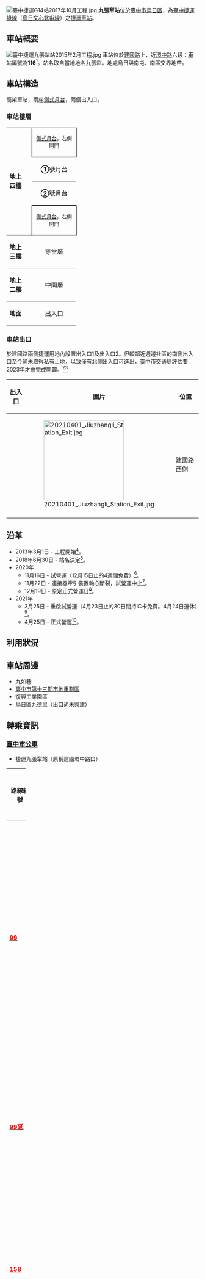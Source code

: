 {{NoteTA |G1=Railway |G2=Transport}}
{{Distinguish|六張犁站}}
{{Infobox_Station
|name = 九張犁站
|eng_name = Jiuzhangli Station
|linecolour = {{臺中捷運色彩|綠}}
|image = 20210601_Jiuzhangli_Station.jpg
|code = {{Color|{{臺中捷運色彩|綠}}|'''116'''}}<br>( 工程編號：G14 )
|operator = {{Rint|tw|tcrt}} [[臺中捷運|臺中捷運]]
|line = {{中捷綠線}}（[[烏日文心北屯線|烏日文心北屯線]]）
|country = {{TWN}}
|borough= [[臺中市|臺中市]][[烏日區|烏日區]]
|address = [[建國路_(台中市區)|建國路]]915號
|type=捷運車站
|structure = 高架車站
|platform = [[側式月台|側式月台]]
|opened = 2021年4月25日
|opening = 
|bicycle = 17格
|parking = 機車：31格
|first = 往北屯總站：06:05<br>往高鐵臺中站：06:01
|last = 往北屯總站：00:05<br>往高鐵臺中站：00:29
|exits = 1
|adjacent = {{Adjacent stations|system=台中捷運|line=1|left=大慶|right=九德|note-left=115|note-mid={{Color|{{臺中捷運色彩|綠}}|'''116'''}}|note-right=117}}
}}
[[File:臺中捷運G14站2017年10月工程.jpg|thumb]]
'''九張犁站'''位於[[臺中市|臺中市]][[烏日區|烏日區]]，為[[臺中捷運|臺中捷運]][[臺中捷運綠線|綠線]]（[[烏日文心北屯線|烏日文心北屯線]]）之[[捷運車站|捷運車站]]。

== 車站概要 ==
[[File:臺中捷運九張犁站2015年2月工程.jpg|thumb]]
車站位於[[建國路_(台中市區)|建國路]]上，近[[環中路|環中路]]六段；[[車站編號|車站編號]]為'''116'''<ref>[http://www.dorts.gov.taipei/ct.asp?xItem=660998&CtNode=20285&mp=115001 臺北市政府捷運工程局 >捷運興建中路網 >臺中捷運烏日文心北屯線 >路線說明] {{Wayback|url=http://www.dorts.gov.taipei/ct.asp?xItem=660998&CtNode=20285&mp=115001 |date=20150715211121 }}，臺北市政府捷運工程局</ref>。站名取自當地地名[[九張犁_(烏日區)|九張犁]]。地處烏日與南屯、南區交界地帶。

== 車站構造 ==
高架車站，兩座[[側式月台|側式月台]]，兩個出入口。

=== 車站樓層 ===
{|cellspacing=0 cellpadding=3
|-
|style="border-top:solid 1px gray;border-bottom:solid 1px gray;" width=50 rowspan=4 valign=top|'''地上<br>四樓'''
|style="border-right:solid 2px black;border-left:solid 2px black;border-bottom:solid 2px black;border-top:solid 1px gray" colspan=2 align=center|<small>[[側式月台|側式月台]]，右側開門</small>
|-
|style="border-bottom:solid 1px gray;" width=100|<font color="{{臺中捷運色彩|綠}}">'''①'''號月台</font>
|style="border-bottom:solid 1px gray;" width=390|{{AIGA arrow|L}} {{中捷綠線}} 往[[北屯總站|北屯總站]]方向<small>（[[大慶站_(台中捷運)|大慶站]]）</small>
|-
|style="border-bottom:solid 0px gray;" width=100|<font color="{{臺中捷運色彩|綠}}">'''②'''號月台</font>
|style="border-bottom:solid 0px gray;" width=390|{{AIGA arrow|R}} {{中捷綠線}} 往[[高鐵台中站_(台中捷運)|高鐵台中站]]方向<small>（[[九德站|九德站]]）</small>
|-
|style="border-top:solid 2px black;border-right:solid 2px black;border-left:solid 2px black;border-bottom:solid 1px gray;" colspan=2 align=center|<small>[[側式月台|側式月台]]，右側開門</small>
|-
|style="border-bottom:solid 1px gray;" valign=top|'''地上<br>三樓'''
|style="border-bottom:solid 1px gray;" valign=top|穿堂層
|style="border-bottom:solid 1px gray;" valign=top|車站大廳、詢問處、[[自動售票機|自動售票機]]、[[驗票閘門|驗票閘門]]
|-
|style="border-bottom:solid 1px gray;" valign=top|'''地上<br>二樓'''
|style="border-bottom:solid 1px gray;" valign=top|中間層
|style="border-bottom:solid 1px gray;" valign=top|[[樓梯|樓梯]]、[[電扶梯|電扶梯]]轉接平台
|-
|style="border-bottom:solid 1px gray;" valign=top|'''地面'''
|style="border-bottom:solid 1px gray;" valign=top|出入口
|style="border-bottom:solid 1px gray;" valign=top|[[#車站出口|出入口]] 
|}

=== 車站出口 ===
於建國路兩側捷運用地內設置出入口1及出入口2。但較鄰近週邊社區的南側出入口至今尚未取得私有土地，以致僅有北側出入口可進出，[[臺中市交通局|臺中市交通局]]評估要2023年才會完成開闢。<ref>[https://udn.com/news/story/11322/3180008 中捷G14有站無路 「區段徵收作業中」] {{Wayback|url=https://udn.com/news/story/11322/3180008 |date=20190221122143 }}，聯合報，2018-6-5</ref><ref>[https://udn.com/news/story/7325/3178979 中捷G14站南無路可走 王義川：建議下一站再下車] {{Wayback|url=https://udn.com/news/story/7325/3178979 |date=20190221122143 }}，聯合報，2018-6-4</ref>
{| class="wikitable"
|-
! 出入口 !! 圖片 !! 位置
|-
| {{捷運出入口|單|附=el}} || [[File:20210401_Jiuzhangli_Station_Exit.jpg|210px]] || 建國路西側
|-
| bgcolor="#EEEEEE" colspan=3 |  {{捷運出入口/註|el}}
|}

== 沿革 ==
*2013年3月1日 - 工程開始<ref name="學會">{{Zh-tw icon}}{{Cite web |url=http://www.cie.org.tw/cms/UpLoad/files/%E4%B8%8B%E8%BC%89%E5%8D%80/2019%20%E6%B4%BB%E5%8B%95%E7%B0%A1%E5%A0%B1/20190426%E4%B8%AD%E5%9C%8B%E5%B7%A5%E7%A8%8B%E5%B8%AB%E5%AD%B8%E6%9C%83%E5%8F%83%E8%A8%AA-%E8%87%BA%E4%B8%AD%E7%83%8F%E6%97%A5%E6%96%87%E5%BF%83%E5%8C%97%E5%B1%AF%E7%B7%9A%E5%B7%A5%E7%A8%8B%E7%A9%8A%E8%BF%B0%E7%B0%A1%E5%A0%B1.pdf |title=臺中都會區大眾捷運系統烏日文心北屯線建設計畫 工程簡報 |date=2019-04-26 |author=台北市政府捷運工程局 |publisher=中國工程師學會 |accessdate=2020-02-01 |archive-date=2020-06-11 |archive-url=https://web.archive.org/web/20200611215624/http://www.cie.org.tw/cms/UpLoad/files/%E4%B8%8B%E8%BC%89%E5%8D%80/2019%20%E6%B4%BB%E5%8B%95%E7%B0%A1%E5%A0%B1/20190426%E4%B8%AD%E5%9C%8B%E5%B7%A5%E7%A8%8B%E5%B8%AB%E5%AD%B8%E6%9C%83%E5%8F%83%E8%A8%AA-%E8%87%BA%E4%B8%AD%E7%83%8F%E6%97%A5%E6%96%87%E5%BF%83%E5%8C%97%E5%B1%AF%E7%B7%9A%E5%B7%A5%E7%A8%8B%E7%A9%8A%E8%BF%B0%E7%B0%A1%E5%A0%B1.pdf }}</ref>{{rp|pages=4-5}}。
*2018年6月30日 - 站名決定<ref>{{Cite news |url=https://www.chinatimes.com/realtimenews/20180630001511-260405?chdtv |title=台中捷運綠線18個車站站名出爐、搭乘友善度為命名首要原則 |date=2018-06-30 |publisher=中国時報 |accessdate=2021-03-25 |archive-date=2021-03-09 |archive-url=https://web.archive.org/web/20210309170714/https://www.chinatimes.com/realtimenews/20180630001511-260405?chdtv }}</ref>。
*2020年
**11月16日 - 試營運（12月15日止的4週間免費）<ref name="蘇金鳳">{{Cite news |url=https://news.ltn.com.tw/news/life/breakingnews/3347215 |title=台中首條捷運12/19通車 11/16起試營運1個月免費搭 |author=蘇金鳳 |date=2020-11-10 |publisher=自由時報 |accessdate=2021-03-25 |archive-date=2020-11-22 |archive-url=https://web.archive.org/web/20201122152027/https://news.ltn.com.tw/news/life/breakingnews/3347215 }}</ref>。
**11月22日 - 連接器牽引裝置軸心斷裂，試營運中止<ref>{{Cite web|url=https://www.tmrt.com.tw/announcement/draft-news/detail?id=f71292a0-3fdf-4ce5-afdc-b35d8e2db22b|title=中捷執行列車檢測 安全考量明起暫停試營運|accessdate=2020-11-22|publisher=臺中捷運股份有限公司|date=2020-11-21|language=Zh-tw|archive-date=2021-03-09|archive-url=https://web.archive.org/web/20210309171247/https://www.tmrt.com.tw/announcement/draft-news/detail?id=f71292a0-3fdf-4ce5-afdc-b35d8e2db22b}}</ref>。
**12月19日 - <s>原定正式營運日<ref name="蘇金鳳" />。</s>
*2021年
**3月25日 - 重啟試營運（4月23日止的30日間持IC卡免費。4月24日運休）<ref name="賴禹妡">{{Cite news |url=https://www.setn.com/News.aspx?NewsID=908126 |title=新／中捷綠線復駛！3月25日試營運 4月25日正式通車 |author=賴禹妡 |date=2021-03-10 |publisher=三立新聞網 |accessdate=2021-03-25 |archive-date=2021-03-10 |archive-url=https://web.archive.org/web/20210310030458/https://www.setn.com/news.aspx?newsid=908126 }}</ref>。
**4月25日 - 正式營運<ref name="賴禹妡" />。

==利用狀況==


== 車站周邊 ==
*九如巷
*[[臺中市第十三期市地重劃區|臺中市第十三期市地重劃區]]
*復興工業園區
*烏日區九德里（出口尚未興建）

== 轉乘資訊 ==
=== [[臺中市市區公車|臺中市公車]] ===
*捷運九張犁站（原稱建國環中路口）
{|class="wikitable" width="100%" align="center"
!路線編號
!width="30%"|營運區間
!width="8%"|經營業者
!width="54%"|備註
|-
|'''[[台中市公車99路|<font color="red">99</font>]]'''
|[[精武車站|精武車站]]－嶺東科技大學
|[[中鹿客運|中鹿客運]]
|[[File:標誌(小)mark(S).jpg|25px]]全線部分低底盤無障礙公車，經 國立臺中科技大學、好市多、中山醫學大學、[[高鐵台中站|高鐵台中站]]、[[嶺東科大|嶺東科大]]
|-
|'''[[台中市公車99路|<font color="red">99延</font>]]'''
|[[精武車站|精武車站]]－臺中區監理所(遊園路)
|[[中鹿客運|中鹿客運]]
|延駛路線，經望高寮、清新溫泉飯店
|-
|'''[[台中市公車158路|<font color="red">158</font>]]'''
|[[高鐵臺中站|高鐵臺中站]]－[[朝陽科技大學|朝陽科技大學]]
|[[全航客運|全航客運]]
|[[File:標誌(小)mark(S).jpg|25px]]全線部分低底盤無障礙公車（低機率）</font>，站名附<font color=orange>'''客語報站'''</font>
|-
|'''[[台中市公車242路|{{Color]]'''
|[[高鐵台中站|高鐵臺中站]]－吉星社區
|[[四方客運|四方客運]]
|經中山醫學大學、五權車站、公共資訊圖書館、臺中家商、臺中車站、新建國市場、育英國中、長安醫院、光華高工<br>[[File:標誌(小)mark(S).jpg|25px]]全線配置無障礙低底盤<font color=blue>'''電動客車'''</font>
|-
|'''[[台中市公車綠1路|<font color="green">綠1</font>]]'''
|[[北屯總站|北屯總站]]－仁友停車場
|[[中鹿客運|中鹿客運]]
|原'''[[台中市公車800路|<font color="red">800</font>]]'''路公車，「綠1」走Ｓ型路線，初步以台灣大道為分界，北段以漢口路為主要幹道；南段改走大墩路，希望透過公車接駁，擴大捷運服務路廊，串接居民到附近的捷運站。
|-
|}

==  鄰近車站  ==
; 現行營運模式
{{start rail box|[[臺中捷運|臺中捷運]]}}
{{s-inop|[[大慶站_(台中捷運)|大慶站]]|往　[[北屯總站|北屯總站]]}}
{{s-line|[[臺中捷運綠線|綠線]]|（[[烏日文心北屯線|烏日文心北屯線]]）|{{台中捷運色彩|綠}}}}
{{s-inop|[[九德站|九德站]]|往　[[高鐵台中站_(台中捷運)|高鐵台中站]]}}
{{end box}}

== 參考資料 ==
{{reflist}}

== 外部連結 ==

*[https://www.google.com/maps/d/viewer?ll=24.148633,120.659752&spn=0.109647,0.145912&t=m&msa=0&z=12&source=embed&ie=UTF8&brcurrent=3,0x346917dff97922ef:0x87523ee47ea6447f,0&mid=zJCddOfnmyQU.kjoOXL_g-VMY 捷運綠線(公開)]

{{Commonscat|Jiuzhangli Station}}
{{台中捷運綠線}}
{{DEFAULTSORT:Jiuzhangli Station}}

[[Category:台中捷運綠線車站|Category:台中捷運綠線車站]]
[[Category:烏日區鐵路車站|Category:烏日區鐵路車站]]
[[分類:2020年啟用的鐵路車站|分類:2020年啟用的鐵路車站]]